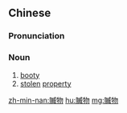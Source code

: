 {{also|赃物}}
==Chinese==
{{zh-forms|s=赃物}}

===Pronunciation===
{{zh-pron
|m=zāngwù
|c=zong1 mat6
|mn=qz,tw,xm,zz:chong-bu̍t/tw,xm,zz:chng-mi̍h/qz:chng-bu̍t
|cat=n
}}

===Noun===
{{zh-noun}}

# [[booty]]
# [[stolen]] [[property]]

[[zh-min-nan:贓物]]
[[hu:贓物]]
[[mg:贓物]]